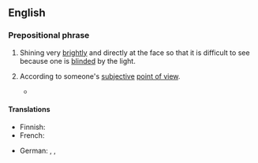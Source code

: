 ==English==

===Prepositional phrase===
{{en-PP}}

# Shining very [[brightly]] and directly at the face so that it is difficult to see because one is [[blinded]] by the light.
#: {{ux|en|I couldn't see the traffic light because the sun was '''in my eyes'''.}}
# {{lb|en|figuratively}} According to someone's [[subjective]] [[point of view]].
#* {{RQ:KJV|1 Chronicles|21|23|page=531|column=1|text=And Ornan ſaide vnto Dauid, Take ''it'' to thee, and let my lord the king do that which ''is'' good '''in his eyes'''.}}

====Translations====
{{trans-top|(figurative) according to someone's point of view}}
* Finnish: {{t+|fi|mielestä}}
* French: {{t+|fr|aux yeux de}}
{{trans-mid}}
* German: {{t|de|in jmds. [[Augen]]}}, {{t|de|aus jmds. [[Sicht]]}}, {{t|de|jmds. [[Ansicht]] nach}}
{{trans-bottom}}